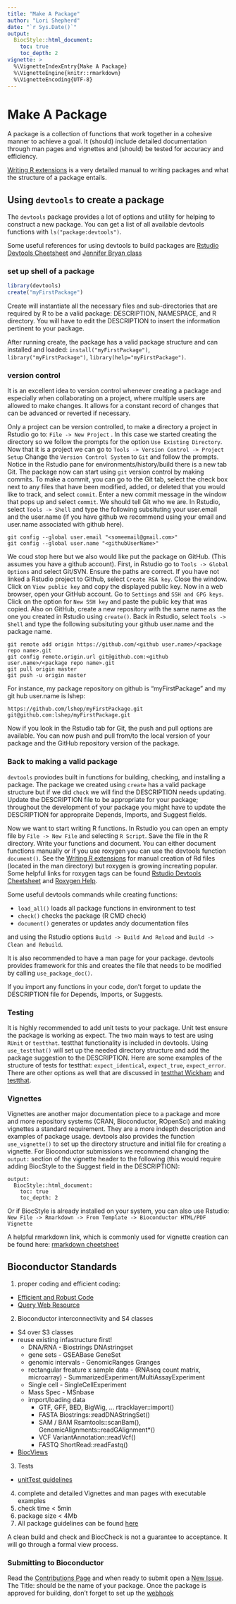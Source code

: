 ```yaml
---
title: "Make A Package"
author: "Lori Shepherd"
date: "`r Sys.Date()`"
output:
  BiocStyle::html_document:
    toc: true
    toc_depth: 2
vignette: >
  %\VignetteIndexEntry{Make A Package}
  %\VignetteEngine{knitr::rmarkdown}
  %\VignetteEncoding{UTF-8}
---
```


# Make A Package

A package is a collection of functions that work together in a cohesive manner 
to achieve a goal. It (should) include detailed documentation through man pages
and vignettes and (should) be tested for accuracy and efficiency. 

[Writing R extensions](https://cran.r-project.org/doc/manuals/r-release/R-exts.html) 
is a very detailed manual to writing packages and what the structure of a 
package entails. 

## Using `devtools` to create a package 

The `devtools` package provides a lot of options and utility for helping to 
construct a new package. You can get a list of all available devtools functions
with `ls("package:devtools")`. 

Some useful references for using devtools to build packages are [Rstudio Devtools Cheetsheet](https://www.rstudio.com/wp-content/uploads/2015/03/devtools-cheatsheet.pdf) and
[Jennifer Bryan class](http://stat545.com/packages06_foofactors-package.html)

### set up shell of a package 
```r
library(devtools)
create("myFirstPackage")
```

Create will instantiate all the necessary files and sub-directories that are required
by R to be a valid package: DESCRIPTION, NAMESPACE, and R directory. You 
will have to edit the DESCRIPTION to insert the information pertinent to your package. 


After running create, the package has a valid package structure and can installed
and loaded: `install("myFirstPackage")`, `library("myFirstPackage")`, 
`library(help="myFirstPackage")`.

### version control

It is an excellent idea to version control whenever creating a package and especially
when collaborating on a project, where multiple users are allowed to make changes. It allows 
for a constant record of changes that can be advanced or reverted if necessary.

Only a project can be version controlled, to make a directory a project in Rstudio
go to:  `File -> New Project` .  In this case we started creating the directory so 
we follow the prompts for the option `Use Existing Directory`. Now that it is a 
project we can go to `Tools -> Version Control -> Project Setup` Change the 
`Version Control System` to `Git` and follow the prompts. Notice in the Rstudio 
pane for environments/history/build there is a new tab Git. The package now can 
start using `git` version control by making commits. To make a commit, you can go 
to the Git tab, select the check box next to any files that have been modified, 
added, or deleted that you would like to track, and select `commit`. Enter a new
commit message in the window that pops up and select `commit`. We should tell Git
who we are. In Rstudio, select `Tools -> Shell` and type the following subsituting 
your user.email and the user.name (if you have github we recommend using your email
and user.name associated with github here).

```
git config --global user.email "<someemail@gmail.com>"
git config --global user.name "<githubUserName>"
```

We coud stop here but we also would like put the package on GitHub. (This
assumes you have a github account).  First, in Rstudio go to 
`Tools -> Global Options` and select Git/SVN. Ensure the paths are correct. If you 
have not linked a Rstudio project to Github, select `Create RSA key`. Close the 
window. Click on `View public key` and copy the displayed public key.  Now in a 
web browser, open your GitHub account. Go to `Settings` and `SSH and GPG keys`. 
Click on the option for `New SSH key` and paste the public key that was copied. Also 
on GitHub, create a new repository with the same name as the one you created in 
Rstudio using `create()`.  Back in Rstudio, select `Tools -> Shell` and type the 
following subsituting your github user.name and the package name. 
```
git remote add origin https://github.com/<github user.name>/<package repo name>.git
git config remote.origin.url git@github.com:<github user.name>/<package repo name>.git
git pull origin master
git push -u origin master
```
For instance, my package repository on github is "myFirstPackage" and my git hub
user.name is lshep: 
```
https://github.com/lshep/myFirstPackage.git
git@github.com:lshep/myFirstPackage.git
```
Now if you look in the Rstudio tab for Git, the push and pull options are available. 
You can now push and pull from/to the local version of your package and the GitHub
repository version of the package. 

### Back to making a valid package

`devtools` proviodes built in functions for building, checking, and installing a
package.  The package we created using `create` has a valid package structure but 
if we did `check` we will find the DESCRIPTION needs updating. Update the 
DESCRIPTION file to be appropriate for your package; throughout the development of
your package you might have to update the DESCRIPTION for appropraite Depends, Imports, 
and Suggest fields.  

Now we want to start writing R functions. In Rstudio you can open an empty file
by  `File -> New File` and selecting `R Script`. Save the file in the R directory. Write your functions and document. You can either document functions manually or if you use roxygen you can use the devtools function `document()`.  See the [Writing R extensions](https://cran.r-project.org/doc/manuals/r-release/R-exts.html) for 
manual creation of Rd files (located in the man directory) but roxygen is growing 
increating popular. Some helpful links for roxygen tags can be found [Rstudio Devtools Cheetsheet](https://www.rstudio.com/wp-content/uploads/2015/03/devtools-cheatsheet.pdf) and 
[Roxygen Help](https://cran.rstudio.com/web/packages/roxygen2/vignettes/rd.html).

Some useful devtools commands while creating functions: 

 * `load_all()` loads all package functions in environment to test
 * `check()` checks the package (R CMD check)
 * `document()` generates or updates andy documentation files
 
and using the Rstudio options `Build -> Build And Reload` and `Build -> Clean and Rebuild`. 

It is also recommended to have a man page for your package. devtools provides 
framework for this and creates the file that needs to be modified by calling 
`use_package_doc()`.

If you import any functions in your code, don't forget to update the DESCRIPTION
file for Depends, Imports, or Suggests. 

### Testing

It is highly recommended to add unit tests to your package. Unit test ensure the 
package is working as expect. The two main ways to test are using `RUnit` or `testthat`. 
testthat functionality is included in devtools. Using `use_testthat()` will set up
the needed directory structure and add the package suggestion to the DESCRIPTION. 
Here are some examples of the structure of tests for testthat: `expect_identical`, 
`expect_true`, `expect_error`. There are other options as well that are discussed
in [testthat Wickham](https://journal.r-project.org/archive/2011-1/RJournal_2011-1_Wickham.pdf)
and [testthat](http://r-pkgs.had.co.nz/tests.html).


### Vignettes

Vignettes are another major documentation piece to a package and more and more 
repository systems (CRAN, Bioconductor, ROpenSci) and making vignettes a standard
requirement.  They are a more indepth description and examples of package usage. 
devtools also provides the function `use_vignette()` to set up the directory structure
and initial file for creating a vignette. For Bioconductor submissions we recommend
changing the `output:` section of the vignette header to the following (this would
require adding BiocStyle to the Suggest field in the DESCRIPTION):
```
output:
  BiocStyle::html_document:
    toc: true
    toc_depth: 2
```

Or if BiocStyle is already installed on your system, you can also use Rstudio:
`New File -> Rmarkdown -> From Template -> Bioconductor HTML/PDF Vignette`


A helpful rmarkdown link, which is commonly used for vignette creation can be found 
here: [rmarkdown cheetsheet](http://www.rstudio.com/wp-content/uploads/2016/03/rmarkdown-cheatsheet-2.0.pdf)


## Bioconductor Standards 
1. proper coding and efficient coding:

 * [Efficient and Robust Code](http://bioconductor.org/developers/how-to/efficient-code/) 
 * [Query Web Resource](http://bioconductor.org/developers/how-to/web-query/)
 
 
2. Bioconductor interconnectivity and S4 classes
 * S4 over S3 classes 
 * reuse existing infastructure first! 
     + DNA/RNA -  Biostrings DNAstringset
     + gene sets - GSEABase GeneSet 
     + genomic intervals - GenomicRanges Granges
     + rectangular freature x sample data - (RNAseq count matrix, microarray) - SummarizedExperiment/MultiAssayExperiment
     + Single cell - SingleCellExperiment
     + Mass Spec - MSnbase
     + import/loading data  
       -  GTF, GFF, BED, BigWig, ...	rtracklayer::import()
       -  FASTA	Biostrings::readDNAStringSet()
       -  SAM / BAM	Rsamtools::scanBam(), GenomicAlignments::readGAlignment*()
       -  VCF	VariantAnnotation::readVcf()
       -  FASTQ	ShortRead::readFastq()

  * [BiocViews](http://bioconductor.org/packages/release/BiocViews.html#___Software) 


3. Tests 
 * [unitTest guidelines](http://bioconductor.org/developers/how-to/unitTesting-guidelines/)
 
 
4. complete and detailed Vignettes and man pages with executable examples
5. check time < 5min 
6. package size < 4Mb
7. All package guidelines can be found [here](http://bioconductor.org/developers/package-guidelines/)

A clean build and check and BiocCheck is not a guarantee to acceptance. It will
go through a formal view process. 

### Submitting to Bioconductor
Read the [Contributions Page](https://github.com/Bioconductor/Contributions) and 
when ready to submit open a [New Issue](https://github.com/Bioconductor/Contributions/issues). The Title: should be the name of your package. Once the package is approved for building, 
don't forget to set up the [webhook](https://github.com/Bioconductor/Contributions/blob/master/CONTRIBUTING.md#adding-a-web-hook)
